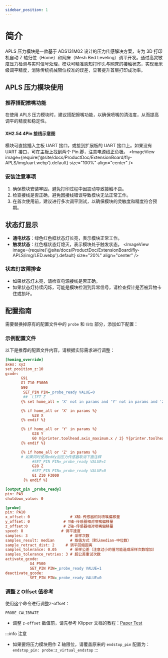 ```yaml
---
sidebar_position: 1
---
```


# 简介
APLS 压力模块是一款基于 ADS131M02 设计的压力传感解决方案，专为 3D 打印机自动 Z 轴归位（Home）和网床（Mesh Bed Leveling）调平开发。通过高灵敏度压力检测与实时信号处理，模块可精准感知打印头与网床的接触状态，实现毫米级调平精度，消除传统机械限位校准的误差，显著提升首层打印成功率。

## APLS 压力模块使用

### 推荐搭配擦嘴功能
在使用 APLS 压力模块时，建议搭配擦嘴功能，以确保喷嘴的清洁度，从而提高调平的精度和稳定性。

#### XH2.54 4Pin 接线示意图
模块可直接插入主板 UART 接口，或接到扩展板的 UART 接口上。如果没有 UART 接口，可在主板上找到两个 Pin 脚，注意电源线正负极。
<ImageView image={require('@site/docs/ProductDoc/ExtensionBoard/fly-APLS/img/uart.webp').default} size="100%" align="center" />

### 安装注意事项
1. 确保模块安装牢固，避免打印过程中因震动导致接触不良。
2. 检查接线是否正确，避免因接线错误导致模块无法正常工作。
3. 在首次使用前，建议进行多次调平测试，以确保模块的灵敏度和精度符合预期。

## 状态灯显示
- **通电状态**：绿色红色框状态灯长亮，表示模块正常工作。
- **触发状态**：红色框状态灯熄灭，表示模块处于触发状态。
<ImageView image={require('@site/docs/ProductDoc/ExtensionBoard/fly-APLS/img/LED.webp').default} size="20%" align="center" />

### 状态灯故障排查
- 如果状态灯未亮，请检查电源接线是否正确。
- 如果状态灯持续闪烁，可能是模块检测到异常信号，请检查探针是否被异物卡住或损坏。

## 配置指南
需要替换掉原有的配置文件中的 `probe` 和 `归位` 部分，添加如下配置：

### 示例配置文件
以下是推荐的配置文件内容，请根据实际需求进行调整：


```cfg
[homing_override]
axes: xyz
set_position_z:10
gcode:
       G91
       G1 Z10 F3000
       G90
        SET_PIN PIN=_probe_ready VALUE=0
        ## _LIFT_Z
       {% set home_all = 'X' not in params and 'Y' not in params and 'Z' not in params %}

       {% if home_all or 'X' in params %}
            G28 X
       {% endif %}

       {% if home_all or 'Y' in params %}
            G28 Y
            G0 X{printer.toolhead.axis_maximum.x / 2} Y{printer.toolhead.axis_maximum.y / 2} F6000
       {% endif %}

       {% if home_all or 'Z' in params %}
       # 如果同时使用eddy加压力传感器取消下面注释
            #SET_PIN PIN=_probe_ready VALUE=1 
            G28 Z 
            #SET_PIN PIN=_probe_ready VALUE=0
            G1 Z10 F3000           
        {% endif %}

[output_pin _probe_ready]
pin: PA9
shutdown_value: 0

[probe]
pin: PA10
x_offset: 0                  # X轴-传感器相对喷嘴偏移量
y_offset: 0               # Y轴-传感器相对喷嘴偏移量
z_offset:0                # Z轴-传感器相对喷嘴偏移量
speed: 8                 # 调平速度
samples: 3                   # 采样次数
samples_result: median       # 取值方式（默认median-中位数）
sample_retract_dist: 2     # 调平回缩距离
samples_tolerance: 0.05      # 采样公差（注意过小的值可能造成采样次数增加）
samples_tolerance_retries: 3 # 超公差重试次数
activate_gcode:
           G4 P500
           SET_PIN PIN=_probe_ready VALUE=1
deactivate_gcode:
           SET_PIN PIN=_probe_ready VALUE=0  
```

### 调整 Z Offset 值参考
使用这个命令进行调整z-offset：
```gcode
PROBE_CALIBRATE
```

- 调整 `z-offset` 数值前，请先参考 Klipper 文档的教程：[Paper Test](https://www.klipper3d.org/Bed_Level.html#the-paper-test)

:::info 注意
- 如果要将压力模块用作 Z 轴限位，请覆盖原来的 `endstop_pin` 配置为：`endstop_pin: probe:z_virtual_endstop`
:::
